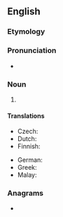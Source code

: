 {{also|pico-second}}
==English==

===Etymology===
{{affix|en|pico-|t1=metric prefix|second}}

===Pronunciation===
* {{a|UK}} {{IPA|/ˈpiː.kəʊˌsɛk.ənd/|lang=en}}

===Noun===
{{en-noun}}

# {{SI-unit|pico|second|time|lang=en}}

====Translations====
{{trans-top|10<sup>-12</sup> second}}
* Czech: {{t|cs|pikosekunda|f}}
* Dutch: {{t+|nl|picoseconde|m}}
* Finnish: {{t|fi|picosekuntti}}
{{trans-mid}}
* German: {{t|de|Picosekunde|f}}
* Greek: {{t|el|πικοδευτερόλεπτο|n}}
* Malay: {{t|ms|pikosaat}}
{{trans-bottom}}

===Anagrams===
* {{anagrams|en|endoscopic}}